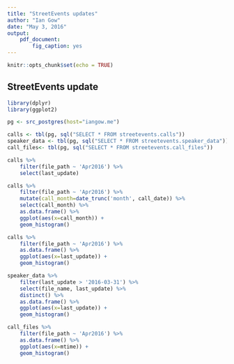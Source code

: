 ```yaml
---
title: "StreetEvents updates"
author: "Ian Gow"
date: "May 3, 2016"
output: 
    pdf_document:
        fig_caption: yes
---
```


```r
knitr::opts_chunk$set(echo = TRUE)
```

## StreetEvents update

```r
library(dplyr)
library(ggplot2)

pg <- src_postgres(host="iangow.me")

calls <- tbl(pg, sql("SELECT * FROM streetevents.calls"))
speaker_data <- tbl(pg, sql("SELECT * FROM streetevents.speaker_data"))
call_files<- tbl(pg, sql("SELECT * FROM streetevents.call_files"))
```

```r
calls %>%
    filter(file_path ~ 'Apr2016') %>%
    select(last_update) 
```

```r
calls %>%
    filter(file_path ~ 'Apr2016') %>%
    mutate(call_month=date_trunc('month', call_date)) %>%
    select(call_month) %>%
    as.data.frame() %>%
    ggplot(aes(x=call_month)) +
    geom_histogram()
```

```r
calls %>%
    filter(file_path ~ 'Apr2016') %>%
    as.data.frame() %>%
    ggplot(aes(x=last_update)) +
    geom_histogram()
```

```r
speaker_data %>%
    filter(last_update > '2016-03-31') %>%
    select(file_name, last_update) %>%
    distinct() %>%
    as.data.frame() %>%
    ggplot(aes(x=last_update)) +
    geom_histogram()
```

```r
call_files %>%
    filter(file_path ~ 'Apr2016') %>%
    as.data.frame() %>%
    ggplot(aes(x=mtime)) +
    geom_histogram()
```
